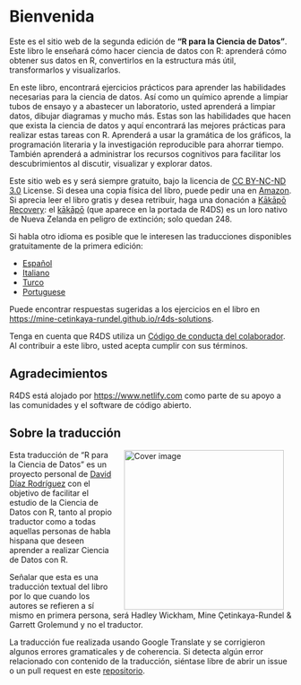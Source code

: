 # Bienvenida {.unnumbered}

Este es el sitio web de la segunda edición de **"R para la Ciencia de Datos"**. Este libro le enseñará cómo hacer ciencia de datos con R: aprenderá cómo obtener sus datos en R, convertirlos en la estructura más útil, transformarlos y visualizarlos.

En este libro, encontrará ejercicios prácticos para aprender las habilidades necesarias para la ciencia de datos. Así como un químico aprende a limpiar tubos de ensayo y a abastecer un laboratorio, usted aprenderá a limpiar datos, dibujar diagramas y mucho más. Estas son las habilidades que hacen que exista la ciencia de datos y aquí encontrará las mejores prácticas para realizar estas tareas con R. Aprenderá a usar la gramática de los gráficos, la programación literaria y la investigación reproducible para ahorrar tiempo. También aprenderá a administrar los recursos cognitivos para facilitar los descubrimientos al discutir, visualizar y explorar datos.

Este sitio web es y será siempre gratuito, bajo la licencia de [CC BY-NC-ND 3.0](https://creativecommons.org/licenses/by-nc-nd/3.0/us/) License. Si desea una copia física del libro, puede pedir una en [Amazon](https://www.amazon.com/dp/1492097403?&tag=hadlwick-20). Si aprecia leer el libro gratis y desea retribuir, haga una donación a [Kākāpō Recovery](https://www.doc.govt.nz/kakapo-donate): el [kākāpō](https://www.youtube.com/watch?v=9T1vfsHYiKY) (que aparece en la portada de R4DS) es un loro nativo de Nueva Zelanda en peligro de extinción; solo quedan 248.

Si habla otro idioma es posible que le interesen las traducciones disponibles gratuitamente de la primera edición:

-   [Español](http://es.r4ds.hadley.nz)
-   [Italiano](https://it.r4ds.hadley.nz)
-   [Turco](https://tr.r4ds.hadley.nz)
-   [Portuguese](https://pt.r4ds.hadley.nz)

Puede encontrar respuestas sugeridas a los ejercicios en el libro en <https://mine-cetinkaya-rundel.github.io/r4ds-solutions>.

Tenga en cuenta que R4DS utiliza un [Código de conducta del colaborador](https://contributor-covenant.org/version/2/0/CODE_OF_CONDUCT.html). Al contribuir a este libro, usted acepta cumplir con sus términos.

## Agradecimientos {.unnumbered}

R4DS está alojado por <https://www.netlify.com> como parte de su apoyo a las comunidades y el software de código abierto.

## Sobre la traducción

<a href="https://amzn.to/2aHLAQ1"><img src="logo.png" alt="Cover image" width="285" align="right" style="margin: 0 1em 0 1em"/></a> Esta traducción de "R para la Ciencia de Datos" es un proyecto personal de [David Díaz Rodríguez](https://github.com/davidrsch) con el objetivo de facilitar el estudio de la Ciencia de Datos con R, tanto al propio traductor como a todas aquellas personas de habla hispana que deseen aprender a realizar Ciencia de Datos con R.

Señalar que esta es una traducción textual del libro por lo que cuando los autores se refieren a sí mismo en primera persona, será Hadley Wickham, Mine Çetinkaya-Rundel & Garrett Grolemund y no el traductor.

La traducción fue realizada usando Google Translate y se corrigieron algunos errores gramaticales y de coherencia. Si detecta algún error relacionado con contenido de la traducción, siéntase libre de abrir un issue o un pull request en este [repositorio](https://github.com/davidrsch/r4dses).